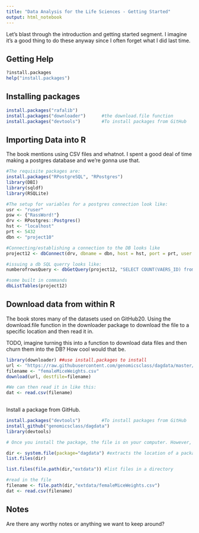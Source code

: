 ```yaml
---
title: "Data Analysis for the Life Sciences - Getting Started"
output: html_notebook
---
```


Let's blast through the introduction and getting started segment. I imagine it's a good thing to do these anyway since I often forget what I did last time. 

## Getting Help
```r
?install.packages
help("install.packages")
```

## Installing packages
````r
install.packages("rafalib")
install.packages("downloader")		#the download.file function
install.packages("devtools")		#To install packages from GitHub
````












## Importing Data into R
The book mentions using CSV files and whatnot. I spent a good deal of time making a postgres database and we're gonna use that. 
````r
#The requisite packages are:
install.packages("RPostgreSQL", "RPostgres")
library(DBI)
library(sqldf)
library(RSQLite)

#The setup for variables for a postgres connection look like:
usr <- "ruser"
psw <- {"RassWord!"}
drv <- RPostgres::Postgres()
hst <- "localhost"
prt <- 5432
dbn <- "project10"	

#Connecting/establishing a connection to the DB looks like
project12 <- dbConnect(drv, dbname = dbn, host = hst, port = prt, user = usr, password = psw)

#issuing a db SQL querry looks like:
numberofrowsQuery <- dbGetQuery(project12, "SELECT COUNT(VAERS_ID) from vaers;")

#some built in commands
dbListTables(project12) 
````









## Download data from within R
The book stores many of the datasets used on GitHub20. Using the download.file function in the downloader package to download the file to a specific location and then read it in. 

TODO, imagine turning this into a function to download data files and then churn them into the DB? How cool would that be.

````r
library(downloader) ##use install.packages to install
url <- "https://raw.githubusercontent.com/genomicsclass/dagdata/master/inst/extd\ata/femaleMiceWeights.csv"
filename <- "femaleMiceWeights.csv"
download(url, destfile=filename)

#We can then read it in like this:
dat <- read.csv(filename)
 
````








Install a package from GitHub. 
````r
install.packages("devtools")		#To install packages from GitHub
install_github("genomicsclass/dagdata")
library(devtools)

# Once you install the package, the file is on your computer. However, finding it requires advanced knowledge:

dir <- system.file(package="dagdata") #extracts the location of a package
list.files(dir)

list.files(file.path(dir,"extdata")) #list files in a directory

#read in the file
filename <- file.path(dir,"extdata/femaleMiceWeights.csv")
dat <- read.csv(filename) 
````













## Notes 
Are there any worthy notes or anything we want to keep around?
````r

````